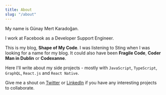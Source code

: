 ```yaml
---
title: About
slug: "/about"
---
```


My name is Günay Mert Karadoğan.

I work at Facebook as a Developer Support Engineer.

This is my blog, **Shape of My Code**. I was listening to Sting when I was looking for a name for my blog. It could also have been **Fragile Code**, **Coder Man in Dublin** or **Codexanne**.

Here I'll write about my side projects - mostly with `JavaScript`, `TypeScript`, `GraphQL`, `React.js` and `React Native`.

Give me a shout on [Twitter](https://twitter.com/gunaymertk) or [LinkedIn](https://www.linkedin.com/in/gmertk/) if you have any interesting projects to collaborate.
